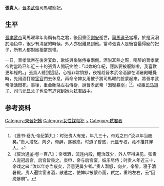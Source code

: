 '''張貴人'''，[[晉孝武帝|晉孝武帝]]司馬曜寵妃。

== 生平 ==
[[晉孝武帝|晉孝武帝]]司馬曜早年尚稱有為之君，後因重臣[[謝安|謝安]]逝世，[[司馬道子|司馬道子]]當權，於是沉溺於酒色中，很少有清醒的時候，外人亦很難見到他。當時張貴人是後宮最得寵的妃子，所有人都對她相當畏懼。

一日，晉孝武帝在後宮宴飲，歌妓與樂隊侍奉兩側。酒酣耳熱之際，喝醉的晉孝武帝對當時已年近三十的張貴人開玩笑說：「以妳的年紀，應該要被廢黜啦，我喜歡更年輕的。」張貴人聽到這話，心裡非常憤怒，夜裡趁晉孝武帝酒醉在消暑殿睡覺時，先用酒打發[[宦官|宦官]]們去休息，再命令婢女用被子將司馬曜的臉蒙起來，將晉孝武帝活活悶死。事後，重金賄賂左右侍從，說晉孝武帝「因魘暴崩」<ref>《晋书·卷九·帝纪第九》：时张贵人有宠，年几三十，帝戏之曰:“汝以年当废矣。”贵人潜怒，向夕，帝醉，遂暴崩。时道子昏惑，元显专权，竟不推其罪人。</ref><ref>《资治通鉴·卷一百八》：帝嗜酒，流连内殿，醒治既少，外人罕得进见。张贵人宠冠后宫，后宫皆畏之。庚申，帝与后宫宴，妓乐尽侍；时贵人年近三十，帝戏之曰:“汝以年亦当废矣，吾意更属少者。”贵人潜怒，向夕，帝醉，寝于清暑殿，贵人遍饮宦者酒，散遣之，使婢以被蒙帝面，弑之，重赂左右，云“因魇暴崩”。</ref>。权臣[[司马道子|司马道子]]、[[司马元显|司马元显]]父子也没有追究到她为弑君凶手。

== 参考资料 ==
{{Reflist}}

[[Category:東晉妃嬪|Category:東晉妃嬪]]
[[Category:女性謀殺犯|Category:女性謀殺犯]]
[[Category:张姓|~]]
[[Category:弑君者|Category:弑君者]]